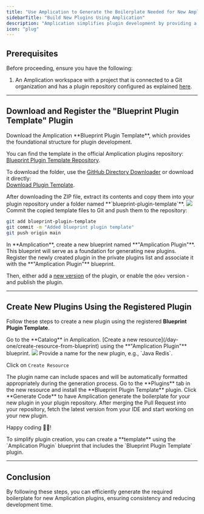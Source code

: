 ```yaml
---
title: "Use Amplication to Generate the Boilerplate Needed for New Amplication Plugins"
sidebarTitle: "Build New Plugins Using Amplication"
description: "Amplication simplifies plugin development by providing a boilerplate template that serves as a starting point. This guide walks you through the process of setting up the boilerplate needed for Amplication plugins using a predefined plugin template."
icon: "plug"
---
```


## Prerequisites

Before proceeding, ensure you have the following:

1. An Amplication workspace with a project that is connected to a Git organization and has a plugin repository configured as explained [here](/plugin-development/plugin-folder-structure).

---

## Download and Register the "Blueprint Plugin Template" Plugin

<Steps>
<Step title="Download the Plugin Template">
Download the Amplication **Blueprint Plugin Template**, which provides the foundational structure for plugin development.

You can find the template in the official Amplication plugins repository:  
[Blueprint Plugin Template Repository](https://github.com/amplication/plugins/tree/master/blueprint-plugins/blueprint-plugin-template).

To download the folder, use the [GitHub Directory Downloader](https://download-directory.github.io/) or download it directly:  
[Download Plugin Template](https://download-directory.github.io/?url=https%3A%2F%2Fgithub.com%2Famplication%2Fplugins%2Ftree%2Fmaster%2Fblueprint-plugins%2Fblueprint-plugin-template).

</Step>

<Step title="Copy the Template into the Plugin Repository">
  After downloading the ZIP file, extract its contents and copy them into your
  plugin repository under a folder named **`blueprint-plugin-template`**.

  <Frame caption="blueprint-plugin-template folder">
  <img src="/images/plugin-development/amplication-plugin-code.png" />
</Frame>
</Step>

<Step title="Commit and Push the Changes">
Commit the copied template files to Git and push them to the repository:

```sh
git add blueprint-plugin-template
git commit -m "Added blueprint plugin template"
git push origin main
```

</Step>

<Step title="Create a New Blueprint in Amplication">
  In **Amplication**, create a new blueprint named **"Amplication Plugin"**.
  This blueprint will serve as a foundation for generating new plugins.
</Step>

<Step title="Register the Plugin in the Private Plugins List">
Register the newly created plugin in the private plugins list and associate it with the **"Amplication Plugin"** blueprint.

Then, either add a [new version](/plugin-development/publish-a-plugin#step-1-add-a-new-plugin-version-in-amplication) of the plugin, or enable the `@dev` version - and publish the plugin.

</Step>
</Steps>

---

## **Create New Plugins Using the Registered Plugin**

Follow these steps to create a new plugin using the registered **Blueprint Plugin Template**.

<Steps>
<Step title="Navigate to the Catalog">
Go to the **Catalog** in Amplication.
</Step>

<Step title="Create a New Resource">
  [Create a new resource](/day-one/create-resource-from-blueprint) using the
  **"Amplication Plugin"** blueprint.

  <Frame caption="Create Amplication Plugin">
  <img src="/images/plugin-development/create-amplication-plugin.png" />
</Frame>
</Step>

<Step title="Name Your Plugin and create the resource">
  Provide a name for the new plugin, e.g., `Java Redis`.

Click on `Create Resource`

  <Note>
    The plugin name can include spaces and will be automatically formatted
    appropriately during the generation process.
  </Note>
</Step>

<Step title="Install the Required Plugin">
  Go to the **Plugins** tab in the new resource and install the **Blueprint
  Plugin Template** plugin.
</Step>

<Step title="Generate the Code">
  Click **Generate Code** to have Amplication generate the boilerplate for your
  new plugin in your plugin repository.
</Step>

<Step title="Customize Your Plugin">
After merging the Pull Request into your repository, fetch the latest version from your IDE and start working on your new plugin.

Happy coding 👩‍💻!

</Step>
</Steps>

<Note>
  To simplify plugin creation, you can create a **template** using the
  `Amplication Plugin` blueprint that includes the `Blueprint Plugin Template`
  plugin.
</Note>

---

## **Conclusion**

By following these steps, you can efficiently generate the required boilerplate for new Amplication plugins, ensuring consistency and reducing development time.

